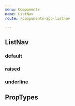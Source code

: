 ```yaml
---
menu: Components
name: ListNav
route: /components-app-listnav

---
```


## ListNav



### default
<Playground>
  <BrowserRouter>
    <ListNav navs={
      [
        {
          href: '/', text: 'All',
        },
        {
          href: '/tasks/scheduled', text: 'Scheduled',
        },
        {
          href: '/tasks/in-progress', text: 'In Progress',
        },
        {
          href: '/tasks/completed', text: 'Completed',
        },
      ]}
    />
  </BrowserRouter>
</Playground>

### raised
<Playground>
    <div style={{backgroundColor: '#F3F9FF', padding: '40px 0'}}>
    <BrowserRouter>
      <ListNav theme="raised" navs={
        [
          {
            href: '/', text: 'All',
          },
          {
            href: '/tasks/scheduled', text: 'Scheduled',
          },
          {
            href: '/tasks/in-progress', text: 'In Progress',
          },
          {
            href: '/tasks/completed', text: 'Completed',
          },
        ]}
      />
    </BrowserRouter>
  </div>
</Playground>


### underline
<Playground>
  <BrowserRouter>
    <ListNav theme="underline" navs={
      [
        {
          href: '/', text: 'All',
        },
        {
          href: '/tasks/scheduled', text: 'Scheduled',
        },
        {
          href: '/tasks/in-progress', text: 'In Progress',
        },
        {
          href: '/tasks/completed', text: 'Completed',
        },
      ]}
    />
  </BrowserRouter>
</Playground>


## PropTypes
<Props of={ListNav} />

